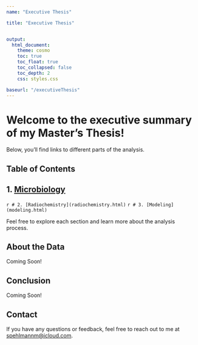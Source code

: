 ```yaml
---
name: "Executive Thesis"

title: "Executive Thesis"


output:
  html_document:
    theme: cosmo
    toc: true
    toc_float: true
    toc_collapsed: false
    toc_depth: 2
    css: styles.css

baseurl: "/executiveThesis"  
---
```



# Welcome to the executive summary of my Master's Thesis!

Below, you'll find links to different parts of the analysis.

## Table of Contents

<div class="smaller-text">
## 1. [Microbiology](microbiology.html)
</div>

`r # 2. [Radiochemistry](radiochemistry.html)` 
`r # 3. [Modeling](modeling.html)`

Feel free to explore each section and learn more about the analysis process.

## About the Data

Coming Soon!

## Conclusion

Coming Soon!

## Contact

If you have any questions or feedback, feel free to reach out to me at [spehlmannm\@icloud.com](mailto:spehlmannm@icloud.com).
